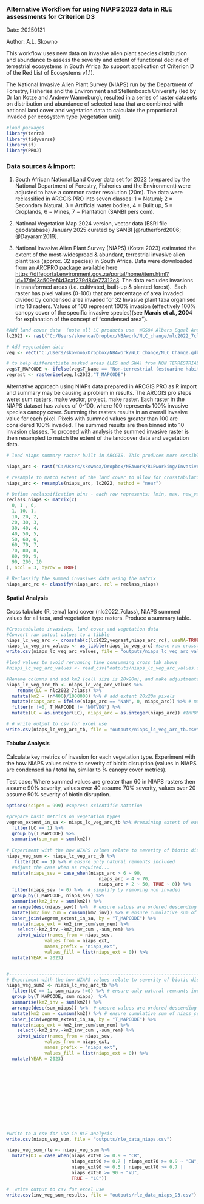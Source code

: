 ### Alternative Workflow for using NIAPS 2023 data in RLE assessments for Criterion D3

Date: 20250131

Author: A.L. Skowno

This workflow uses new data on invasive alien plant species distribution and abundance to assess the severity and extent of functional decline of terrestrial ecosystems in South Africa (to support application of Criterion D of the Red List of Ecosystems v1.1).

The National Invasive Alien Plant Survey (NIAPS) run by the Department of Forestry, Fisheries and the Environment and Stellenbosch University (led by Dr Ian Kotze and Andrew Wanneburg), resulted in a series of raster datasets on distribution and abundance of selected taxa that are combined with national land cover and vegetation data to calculate the proportional invaded per ecosystem type (vegetation unit).

```r
#load packages  
library(terra) 
library(tidyverse)
library(sf)
library(PROJ)
```

### Data sources & import:

1.  South African National Land Cover data set for 2022 (prepared by the National Department of Forestry, Fisheries and the Environment) were adjusted to have a common raster resolution (20m). The data were reclassified in ARCGIS PRO into seven classes: 1 = Natural; 2 = Secondary Natural, 3 = Artificial water bodies, 4 = Built up, 5 = Croplands, 6 = Mines, 7 = Plantation (SANBI pers com).

2.  National Vegetation Map 2024 version, vector data (ESRI file geodatabase) January 2025 curated by SANBI [@rutherford2006; @Dayaram2019].

3.  National Invasive Alien Plant Survey (NIAPS) (Kotze 2023) estimated the extent of the most-widespread & abundant, terrestrial invasive alien plant taxa (approx. 32 species) in South Africa. Data were downloaded from an ARCPRO package available here <https://dffeportal.environment.gov.za/portal/home/item.html?id=17de13c509ef4d3caf279d84e77312c3>. The data excludes invasions in transformed areas (i.e. cultivated, built-up & planted forest).  Each raster has pixel values (0-100) that are percentage of area invaded divided by condensed area invaded for 32 Invasive plant taxa organised into 13 rasters. Values of 100 represent 100% invasion (effectively 100% canopy cover of the specific invasive species)(see **Marais et al., 200**4 for explanation of the concept of "condensed area").

```r
#Add land cover data  (note all LC products use  WGS84 Albers Equal Area, central meridian = 25; std parallel1 = -24; std parallel2 = -33). Use Tif version as this is processed faster by R terra.
lc2022 <- rast("C:/Users/skownoa/Dropbox/NBAwork/NLC_change/nlc2022_7class.tif")

# Add vegetation data
veg <- vect("C:/Users/skownoa/Dropbox/NBAwork/NLC_change/NLC_Change.gdb", "NVM2024Final_IEM5_12_07012025")  #ensure it uses proj =  wgs84 aea cm 25 -24 -33

# to help differentiate masked areas (LES and SWA) from NON TERRESTRIAL areas add "NOTVEG" to T_MAPCODE where T_NAME = "Non-Terrestrial*"
veg$T_MAPCODE <- ifelse(veg$T_Name == "Non-terrestrial (estuarine habitat)" | veg$T_Name == "Non-terrestrial (Aquatic)", "NOTVEG", veg$T_MAPCODE) 
vegrast <- rasterize(veg,lc2022,"T_MAPCODE")

```

Alternative approach using NIAPs data prepared in ARCGIS PRO as R import and summary may be causing a problem in results. The ARCGIS pro steps were: sum rasters, make vector, project, make raster. Each raster in the NIAPS dataset has values of 0-100, where 100 represents 100% invasive species canopy cover. Summing the rasters results in an overall invasive value for each pixel. Pixels with summed values greater than 100 are considered 100% invaded. The summed results are then binned into 10 invasion classes. To proceed with analysis the summed invasive raster is then resampled to match the extent of the landcover data and vegetation data.

```r
# load niaps summary raster built in ARCGIS. This produces more sensible results in line with expectations. But source of divergence between ARC and R processing of summary raster  not clear. 

niaps_arc <- rast("C:/Users/skownoa/Dropbox/NBAwork/RLEworking/Invasives/Kotze_National_2024/data/commondata/raster_data/niaps_arc.tif") 

# resample to match extent of the land cover to allow for crosstabulation
niaps_arc <- resample(niaps_arc, lc2022, method = "near") 

# Define reclassification bins - each row represents: [min, max, new_value]
reclass_niaps <- matrix(c(
  0, 1 , 0,
  1, 10, 1,
  10, 20, 2,
  20, 30, 3,
  30, 40, 4,
  40, 50, 5, 
  50, 60, 6, 
  60, 70, 7, 
  70, 80, 8, 
  80, 90, 9, 
  90, 200, 10
), ncol = 3, byrow = TRUE)

# Reclassify the summed invasives data using the matrix
niaps_arc_rc <- classify(niaps_arc, rcl = reclass_niaps)

```

#### Spatial Analysis

Cross tabulate (R, terra) land cover (nlc2022_7class), NIAPS summed values for all taxa, and vegetation type rasters. Produce a summary table.

```r
#Crosstabulate invasives, land cover and vegetation data 
#Convert raw output values to a tibble
niaps_lc_veg_arc <- crosstab(c(lc2022,vegrast,niaps_arc_rc), useNA=TRUE) #ensure NA areas included
niaps_lc_veg_arc_values <- as_tibble(niaps_lc_veg_arc) #save raw crosstab outputs
write.csv(niaps_lc_veg_arc_values, file = "outputs/niaps_lc_veg_arc_values.csv") 

#load values to avoid rerunning time consumming cross tab above
#niaps_lc_veg_arc_values <- read_csv("outputs/niaps_lc_veg_arc_values.csv", show_col_types = FALSE)

#Rename columns and add km2 (cell size is 20x20m), and make adjustments to values as required
niaps_lc_veg_arc_tb <- niaps_lc_veg_arc_values %>%
    rename(LC = nlc2022_7class) %>%
  mutate(km2 = (n*400)/1000000) %>% # add extent 20x20m pixels
  mutate(niaps_arc = ifelse(niaps_arc == "NaN", 0, niaps_arc)) %>% # make NaN = 0 (allows as.integer later)
  filter(n !=0, T_MAPCODE != "NOTVEG") %>%
  mutate(LC = as.integer(LC), niaps_arc = as.integer(niaps_arc)) #IMPORTANT to make integers othewise ifelse does not work correctly below!

# # write output to csv for excel use
write.csv(niaps_lc_veg_arc_tb, file = "outputs/niaps_lc_veg_arc_tb.csv")
```

#### Tabular Analysis

Calculate key metrics of invasion for each vegetation type. Experiment with the how NIAPS values relate to severity of biotic disruption (values in NIAPS are condensed ha / total ha, similar to % canopy cover metrics).

Test case: Where summed values are greater than 60 in NIAPS rasters then assume 90% severity, values over 40 assume 70% severity, values over 20 assume 50% severity of biotic disruption.

```r
options(scipen = 999) #supress scientific notation

#prepare basic metrics on vegetation types
vegrem_extent_in_sa <- niaps_lc_veg_arc_tb %>% #remaining extent of each type
  filter(LC == 1) %>%  
  group_by(T_MAPCODE) %>%
  summarise(sum_rem = sum(km2))
  
# Experiment with the how NIAPS values relate to severity of biotic disruption
niaps_veg_sum <- niaps_lc_veg_arc_tb %>%
   filter(LC == 1) %>% # ensure only natural remnants included
  #adjust the case when as required... 
  mutate(niaps_sev = case_when(niaps_arc > 6 ~ 90,
                                  niaps_arc > 4 ~ 70,
                                  niaps_arc > 2 ~ 50, TRUE ~ 0)) %>%
  filter(niaps_sev != 0) %>%  # simplify by removing non invaded
  group_by(T_MAPCODE, niaps_sev) %>%
  summarise(km2_inv = sum(km2)) %>%
  arrange(desc(niaps_sev)) %>%  # ensure values are ordered descending for cumsum
  mutate(km2_inv_cum = cumsum(km2_inv)) %>% # ensure cumulative sum of niaps_sev
  inner_join(vegrem_extent_in_sa, by = "T_MAPCODE") %>%
  mutate(niaps_ext = km2_inv_cum/sum_rem) %>% 
    select(-km2_inv,-km2_inv_cum ,-sum_rem) %>%
    pivot_wider(names_from = niaps_sev, 
              values_from = niaps_ext, 
              names_prefix = "niaps_ext", 
              values_fill = list(niaps_ext = 0)) %>%
  mutate(YEAR = 2023)


#----------------------------------------------------------------------------
# Experiment with the how NIAPS values relate to severity of biotic disruption
niaps_veg_sum2 <- niaps_lc_veg_arc_tb %>%
  filter(LC == 1, sum_niaps !=0) %>% # ensure only natural remnants included
  group_by(T_MAPCODE, sum_niaps)  %>%
  summarise(km2_inv = sum(km2)) %>%
  arrange(desc(sum_niaps)) %>%  # ensure values are ordered descending for cumsum
  mutate(km2_cum = cumsum(km2)) %>% # ensure cumulative sum of niaps_sev
  inner_join(vegrem_extent_in_sa, by = "T_MAPCODE") %>%
  mutate(niaps_ext = km2_inv_cum/sum_rem) %>% 
    select(-km2_inv,-km2_inv_cum ,-sum_rem) %>%
    pivot_wider(names_from = niaps_sev, 
              values_from = niaps_ext, 
              names_prefix = "niaps_ext", 
              values_fill = list(niaps_ext = 0)) %>%
  mutate(YEAR = 2023)













#write to a csv for use in RLE analysis
write.csv(niaps_veg_sum, file = "outputs/rle_data_niaps.csv") 

niaps_veg_sum_rle <- niaps_veg_sum %>%
  mutate(D3 = case_when(niaps_ext90 >= 0.9 ~ "CR",
                        niaps_ext90 >= 0.7 | niaps_ext70 >= 0.9 ~ "EN",
                        niaps_ext90 >= 0.5 | niaps_ext70 >= 0.7 | 
                        niaps_ext50 >= 90 ~ "VU",
                        TRUE ~ "LC"))

#  write output to csv for excel use
write.csv(inv_veg_sum_results, file = "outputs/rle_data_niaps_D3.csv") 

```
